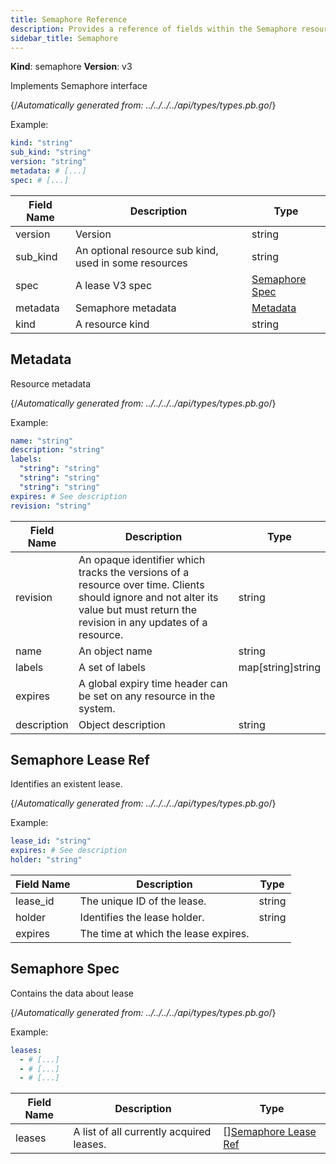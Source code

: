 ```yaml
---
title: Semaphore Reference
description: Provides a reference of fields within the Semaphore resource, which you can manage with tctl.
sidebar_title: Semaphore
---
```


**Kind**: semaphore
**Version**: v3

Implements Semaphore interface

{/*Automatically generated from: ../../../../api/types/types.pb.go*/}

Example:

```yaml
kind: "string"
sub_kind: "string"
version: "string"
metadata: # [...]
spec: # [...]
```
|Field Name|Description|Type|
|---|---|---|
|version|Version|string|
|sub_kind|An optional resource sub kind, used in some resources|string|
|spec|A lease V3 spec|[Semaphore Spec](#semaphore-spec)|
|metadata|Semaphore metadata|[Metadata](#metadata)|
|kind|A resource kind|string|

## Metadata

Resource metadata

{/*Automatically generated from: ../../../../api/types/types.pb.go*/}

Example:

```yaml
name: "string"
description: "string"
labels: 
  "string": "string"
  "string": "string"
  "string": "string"
expires: # See description
revision: "string"
```

|Field Name|Description|Type|
|---|---|---|
|revision|An opaque identifier which tracks the versions of a resource over time. Clients should ignore and not alter its value but must return the revision in any updates of a resource.|string|
|name|An object name|string|
|labels|A set of labels|map[string]string|
|expires|A global expiry time header can be set on any resource in the system.||
|description|Object description|string|

## Semaphore Lease Ref

Identifies an existent lease.

{/*Automatically generated from: ../../../../api/types/types.pb.go*/}

Example:

```yaml
lease_id: "string"
expires: # See description
holder: "string"
```

|Field Name|Description|Type|
|---|---|---|
|lease_id|The unique ID of the lease.|string|
|holder|Identifies the lease holder.|string|
|expires|The time at which the lease expires.||

## Semaphore Spec

Contains the data about lease

{/*Automatically generated from: ../../../../api/types/types.pb.go*/}

Example:

```yaml
leases: 
  - # [...]
  - # [...]
  - # [...]
```

|Field Name|Description|Type|
|---|---|---|
|leases|A list of all currently acquired leases.|[][Semaphore Lease Ref](#semaphore-lease-ref)|

